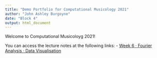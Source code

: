 ```yaml
---
title: "Demo Portfolio for Computational Musicology 2021"
author: "John Ashley Burgoyne"
date: "Block 4"
output: html_document
---
```


Welcome to Computational Musicoloyg 2021!

You can access the lecture notes at the following links:
  - [Week 6 · Fourier Analysis · Data Visualisation](./compmus2021-w06.html)
